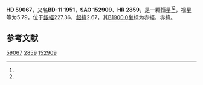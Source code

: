 {{Starbox begin
| name = HD 59067
}}
{{Starbox observe
| epoch = [[J2000.0|J2000.0]]
| constell = {{星座名待查}}<ref name=SIMBAD>{{cite web
 | url=http://simbad.u-strasbg.fr/simbad/sim-id?Ident=HR+2859
 | title =Pulsating variable Star
 | publisher=Centre de Données astronomiques de Strasbourg
 | work=SIMBAD
 | accessdate=2012-07-13}}</ref><ref name=DATA>{{cite web
 | url=http://vizier.u-strasbg.fr/viz-bin/VizieR-5?-out.add=.&-source=5050&-corr=PK=HR&-out.max=9999&HR=2859
 | title=VizieR Detailed Page
 | accessdate=2012-07-13
 | archive-date=2019-02-16
 | archive-url=https://web.archive.org/web/20190216114645/http://vizier.u-strasbg.fr/viz-bin/VizieR-5?-out.add=.&-source=5050&-corr=PK=HR&-out.max=9999&HR=2859
 | dead-url=no
 }}</ref>
| 星官 = 
| ra = {{RA|7|27|51.7}}<ref name=SIMBAD /><ref name=DATA />
| dec = {{DEC|-11|33|25}}<ref name=SIMBAD /><ref name=DATA />
| appmag_v = 5.79<ref name=SIMBAD /><ref name=DATA />
}}
{{Starbox character
| class = G8Ib-II+B2+B8V<ref name=SIMBAD /><ref name=DATA />
| b-v = 0.58<ref name=SIMBAD /><ref name=DATA />
| u-b = -0.21<ref name=SIMBAD /><ref name=DATA />
| r-i = <ref name=SIMBAD /><ref name=DATA />
| variable = 
}}
{{Starbox astrometry
| radial_v = -0.21
| prop_mo_ra = 15
| parallax = 
| p_error = 
}}
{{Starbox catalog
| names =BD-11 1951，[[SAO星表|SAO]] 152909，[[HD星表|HD]] 59067，[[HR星表|HR]] 2859}}
{{Starbox reference |Simbad=HR+2859}}
{{Starbox end}}

'''HD 59067'''，又名'''BD-11 1951'''，'''SAO 152909'''、'''HR 2859'''，是一颗恒星<ref name=SIMBAD /><ref name=DATA />，视星等为5.79，位于[[銀道座標系|銀經]]227.36，[[銀道座標系|銀緯]]2.67，其[[B1900.0|B1900.0]]坐标为赤經{{RA|7|23|9.6}}，赤緯{{DEC|-11|2.67|14}}。

== 参考文献 ==
{{reflist}}

{{star-stub}}

[[Category:HD和HDE天體|59067]]
[[Category:HR天體|2859]]
[[Category:SAO天體|152909]]